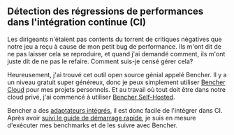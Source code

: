 ## Détection des régressions de performances dans l'intégration continue (CI)

Les dirigeants n'étaient pas contents du torrent de critiques négatives que notre jeu a reçu à cause de mon petit bug de performance.
Ils m'ont dit de ne pas laisser cela se reproduire, et quand j'ai demandé comment, ils m'ont juste dit de ne pas le refaire.
Comment suis-je censé gérer cela‽

Heureusement, j'ai trouvé cet outil open source génial appelé Bencher.
Il y a un niveau gratuit super généreux, donc je peux simplement utiliser [Bencher Cloud](/) pour mes projets personnels.
Et au travail où tout doit être dans notre cloud privé, j'ai commencé à utiliser [Bencher Self-Hosted](/fr/docs/tutorial/docker/).

Bencher a des [adaptateurs intégrés](/fr/docs/explanation/adapters/),
il est donc facile de l'intégrer dans CI. Après avoir [suivi le guide de démarrage rapide](/fr/docs/tutorial/quick-start/),
je suis en mesure d'exécuter mes benchmarks et de les suivre avec Bencher.